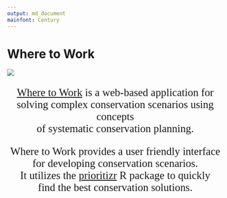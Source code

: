 ```yaml
---
output: md_document
mainfont: Century
---
```


# Where to Work

<img src="man/figures/home_header.png"/>

<center>

<p style="font-family:century; font-size: 25px"><a href="https://ncc.carleton.ca/">Where to Work</a> is a web-based application for <br /> solving complex conservation scenarios using concepts <br /> of systematic conservation planning.</p>

<p style="font-family:century; font-size: 25px">Where to Work provides a user friendly interface <br /> for developing conservation scenarios. <br /> It utilizes the <a href="https://prioritizr.net/index.html">prioritizr</a> R package to quickly <br /> find the best conservation solutions.</p>


</center>